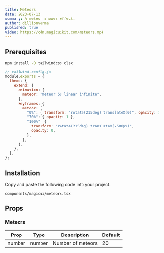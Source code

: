 ```yaml
---
title: Meteors
date: 2023-07-13
summary: A meteor shower effect.
author: dillionverma
published: true
video: https://cdn.magicuikit.com/meteors.mp4
---
```


<ComponentPreview name="meteors-demo" />

<Steps>

<Step>

## Prerequisites

```bash
npm install -D tailwindcss clsx
```

```js
// tailwind.config.js
module.exports = {
  theme: {
    extend: {
      animation: {
        meteor: "meteor 5s linear infinite",
      },
      keyframes: {
        meteor: {
          "0%": { transform: "rotate(215deg) translateX(0)", opacity: 1 },
          "70%": { opacity: 1 },
          "100%": {
            transform: "rotate(215deg) translateX(-500px)",
            opacity: 0,
          },
        },
      },
    },
  },
};
```

</Step>

<Step>

## Installation

Copy and paste the following code into your project.

```text
components/magicui/meteors.tsx
```

<ComponentSource name="meteors" >

</ComponentSource>

</Step>

</Steps>

## Props

### Meteors

| Prop   | Type   | Description       | Default |
| ------ | ------ | ----------------- | ------- |
| number | number | Number of meteors | 20      |
